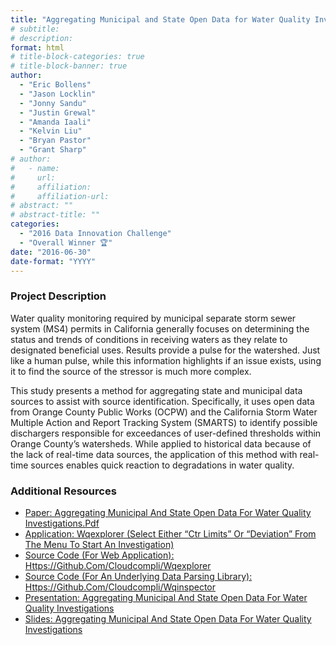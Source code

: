 ```yaml
---
title: "Aggregating Municipal and State Open Data for Water Quality Investigations"
# subtitle: 
# description: 
format: html
# title-block-categories: true
# title-block-banner: true
author: 
  - "Eric Bollens"
  - "Jason Locklin"
  - "Jonny Sandu"
  - "Justin Grewal"
  - "Amanda Iaali"
  - "Kelvin Liu"
  - "Bryan Pastor"
  - "Grant Sharp"
# author:
#   - name: 
#     url: 
#     affiliation: 
#     affiliation-url:
# abstract: ""
# abstract-title: ""
categories: 
  - "2016 Data Innovation Challenge"
  - "Overall Winner 🏆"
date: "2016-06-30"
date-format: "YYYY"
---
```


<!-- COMMENT
## params_NOTUSED-proj_title

#### Year: params_NOTUSED-year

#### Topics: params_NOTUSED-topics

#### Awards: params_NOTUSED-awards

#### Team Members: params_NOTUSED-team_members
UNCOMMENT -->

### Project Description

Water quality monitoring required by municipal separate storm sewer system (MS4) permits in California generally focuses on determining the status and trends of conditions in receiving waters as they relate to designated beneficial uses. Results provide a pulse for the watershed. Just like a human pulse, while this information highlights if an issue exists, using it to find the source of the stressor is much more complex. 

This study presents a method for aggregating state and municipal data sources to assist with source identification. Specifically, it uses open data from Orange County Public Works (OCPW) and the California Storm Water Multiple Action and Report Tracking System (SMARTS) to identify possible dischargers responsible for exceedances of user-defined thresholds within Orange County’s watersheds. While applied to historical data because of the lack of real-time data sources, the application of this method with real-time sources enables quick reaction to degradations in water quality.

### Additional Resources

- [Paper: Aggregating Municipal And State Open Data For Water Quality Investigations.Pdf](http://wqexplorer.cloudcompli.com/paper#)
- [Application: Wqexplorer (Select Either “Ctr Limits” Or “Deviation” From The Menu To Start An Investigation)](http://wqexplorer.cloudcompli.com/#)
- [Source Code (For Web Application): Https://Github.Com/Cloudcompli/Wqexplorer](https://github.com/cloudcompli/wqexplorer#)
- [Source Code (For An Underlying Data Parsing Library): Https://Github.Com/Cloudcompli/Wqinspector](https://github.com/cloudcompli/wqinspector#)
- [Presentation: Aggregating Municipal And State Open Data For Water Quality Investigations](http://www.waterboards.ca.gov/resources/data_databases/docs/aggregatingdata_pres.mp4#)
- [Slides: Aggregating Municipal And State Open Data For Water Quality Investigations](http://www.waterboards.ca.gov/resources/data_databases/docs/aggregatingdata.pdf#)
